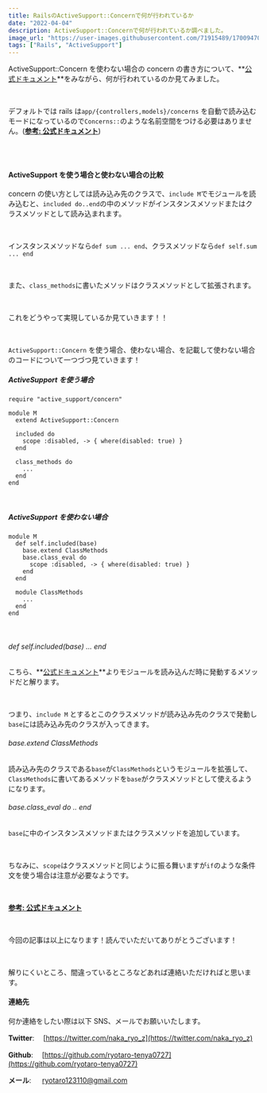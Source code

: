 ```yaml
---
title: RailsのActiveSupport::Concernで何が行われているか
date: "2022-04-04"
description: ActiveSupport::Concernで何が行われているか調べました。
image_url: "https://user-images.githubusercontent.com/71915489/170094704-e6d02640-6153-4a45-9fdf-c5414243046e.png"
tags: ["Rails", "ActiveSupport"]
---
```


ActiveSupport::Concern を使わない場合の concern の書き方について、**[公式ドキュメント](https://api.rubyonrails.org/classes/ActiveSupport/Concern.html)**をみながら、何が行われているのか見てみました。

<br />

デフォルトでは rails は`app/{controllers,models}/concerns` を自動で読み込むモードになっているので`Concerns::`のような名前空間をつける必要はありません。(**[参考: 公式ドキュメント](https://railsguides.jp/constant_autoloading_and_reloading.html#:~:text=%E3%82%92%E8%A1%8C%E3%81%84%E3%81%BE%E3%81%99%E3%80%82-,5%20autoload_paths,-%E3%81%93%E3%82%8C%E3%81%AB%E3%81%A4%E3%81%84%E3%81%A6%E3%81%AF)**)

<br />

<br />

#### ActiveSupport を使う場合と使わない場合の比較

concern の使い方としては読み込み先のクラスで、`include M`でモジュールを読み込むと、`included do..end`の中のメソッドがインスタンスメソッドまたはクラスメソッドとして読み込まれます。

<br />

インスタンスメソッドなら`def sum ... end`、クラスメソッドなら`def self.sum ... end`

<br />

また、`class_methods`に書いたメソッドはクラスメソッドとして拡張されます。

<br />

これをどうやって実現しているか見ていきます！！

<br />

`ActiveSupport::Concern` を使う場合、使わない場合、を記載して使わない場合のコードについて一つづつ見ていきます！

##### ActiveSupport を使う場合

```ruby{numberLines:true}
require "active_support/concern"

module M
  extend ActiveSupport::Concern

  included do
    scope :disabled, -> { where(disabled: true) }
  end

  class_methods do
    ...
  end
end
```

<br />

##### ActiveSupport を使わない場合

```ruby{numberLines:true}
module M
  def self.included(base)
    base.extend ClassMethods
    base.class_eval do
      scope :disabled, -> { where(disabled: true) }
    end
  end

  module ClassMethods
    ...
  end
end
```

<br />

###### def self.included(base) ... end

こちら、**[公式ドキュメント](https://docs.ruby-lang.org/ja/latest/method/Module/i/included.html)**よりモジュールを読み込んだ時に発動するメソッドだと解ります。

<br />

つまり、`include M` とするとこのクラスメソッドが読み込み先のクラスで発動し`base`には読み込み先のクラスが入ってきます。

###### base.extend ClassMethods

読み込み先のクラスである`base`が`ClassMethods`というモジュールを拡張して、`ClassMethods`に書いてあるメソッドを`base`がクラスメソッドとして使えるようになります。

###### base.class_eval do .. end

`base`に中のインスタンスメソッドまたはクラスメソッドを追加しています。

<br />

ちなみに、`scope`はクラスメソッドと同じように振る舞いますが`if`のような条件文を使う場合は注意が必要なようです。

<br />

**[参考: 公式ドキュメント](https://railsguides.jp/active_record_querying.html#%E3%82%B9%E3%82%B3%E3%83%BC%E3%83%97)**

<br />

今回の記事は以上になります！読んでいただいてありがとうございます！

<br />

解りにくいところ、間違っているところなどあれば連絡いただければと思います。

#### 連絡先

何か連絡をしたい際は以下 SNS、メールでお願いいたします。

**Twitter**: 　[https://twitter.com/naka_ryo_z](https://twitter.com/naka_ryo_z)

**Github**: 　[https://github.com/ryotaro-tenya0727](https://github.com/ryotaro-tenya0727)

**メール**: 　 ryotaro123110@gmail.com
